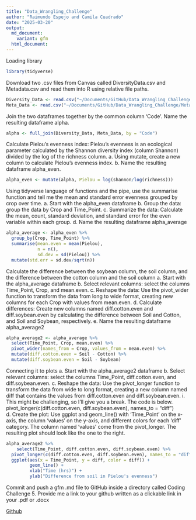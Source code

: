 ```yaml
---
title: "Data_Wrangling_Challenge"
author: "Raimundo Espejo and Camila Cuadrado"
date: "2025-03-20"
output: 
  md_document:
    variant: gfm
  html_document:
---
```


Loading library
```r
library(tidyverse)
```

Download two .csv files from Canvas called DiversityData.csv and Metadata.csv and read them into R using relative file paths.
```r
Diversity_Data <- read.csv("~/Documents/GitHub/Data_Wrangling_Challenge/DiversityData.csv")
Meta_Data <- read.csv("~/Documents/GitHub/Data_Wrangling_Challenge/Metadata.csv")
```

Join the two dataframes together by the common column ‘Code’. Name the resulting dataframe alpha.
```r
alpha <- full_join(Diversity_Data, Meta_Data, by = "Code")
```

Calculate Pielou’s evenness index: Pielou’s evenness is an ecological parameter calculated by the Shannon diversity index (column Shannon) divided by the log of the richness column. 
a.	Using mutate, create a new column to calculate Pielou’s evenness index. 
b.	Name the resulting dataframe alpha_even.
```r
alpha_even <- mutate(alpha, Pielou = log(shannon/log(richness)))
```

Using tidyverse language of functions and the pipe, use the summarise function and tell me the mean and standard error evenness grouped by crop over time.
a.	Start with the alpha_even dataframe
b.	Group the data: group the data by Crop and Time_Point.
c.	Summarize the data: Calculate the mean, count, standard deviation, and standard error for the even variable within each group.
d. Name the resulting dataframe alpha_average
```r
alpha_average <- alpha_even %>%
  group_by(Crop, Time_Point) %>%
  summarise(mean.even = mean(Pielou),
            n = n(),
            sd.dev = sd(Pielou)) %>%
  mutate(std.err = sd.dev/sqrt(n))
```

Calculate the difference between the soybean column, the soil column, and the difference between the cotton column and the soil column
a.	Start with the alpha_average dataframe
b.	Select relevant columns: select the columns Time_Point, Crop, and mean.even.
c.	Reshape the data: Use the pivot_wider function to transform the data from long to wide format, creating new columns for each Crop with values from mean.even.
d.	Calculate differences: Create new columns named diff.cotton.even and diff.soybean.even by calculating the difference between Soil and Cotton, and Soil and Soybean, respectively.
e.	Name the resulting dataframe alpha_average2
```r
alpha_average2 <- alpha_average %>%
  select(Time_Point, Crop, mean.even) %>%
  pivot_wider(names_from = Crop, values_from = mean.even) %>%
  mutate(diff.cotton.even = Soil - Cotton) %>%
  mutate(diff.soybean.even = Soil - Soybean)
```

Connecting it to plots
a.	Start with the alpha_average2 dataframe
b.	Select relevant columns: select the columns Time_Point, diff.cotton.even, and diff.soybean.even.
c.	Reshape the data: Use the pivot_longer function to transform the data from wide to long format, creating a new column named diff that contains the values from diff.cotton.even and diff.soybean.even.
i.	This might be challenging, so I’ll give you a break. The code is below.
pivot_longer(c(diff.cotton.even, diff.soybean.even), names_to = "diff")
d.	Create the plot: Use ggplot and geom_line() with ‘Time_Point’ on the x-axis, the column ‘values’ on the y-axis, and different colors for each ‘diff’ category. The column named ‘values’ come from the pivot_longer. The resulting plot should look like the one to the right. 
```r
alpha_average2 %>%
    select(Time_Point, diff.cotton.even, diff.soybean.even) %>%
  pivot_longer(c(diff.cotton.even, diff.soybean.even), names_to = "diff") %>%
  ggplot(aes(x = Time_Point, y = diff, color = diff)) +
         geom_line() +
         xlab("Time (hrs)") +
         ylab("Difference from soil in Pielou's evenness")
```

Commit and push a gfm .md file to GitHub inside a directory called Coding Challenge 5. Provide me a link to your github written as a clickable link in your .pdf or .docx

[Github](https://github.com/RaimundoEspejo/Data_Wrangling_Challenge.git)